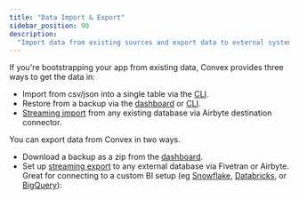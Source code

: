 ```yaml
---
title: "Data Import & Export"
sidebar_position: 90
description:
  "Import data from existing sources and export data to external systems"
---
```


If you're bootstrapping your app from existing data, Convex provides three ways
to get the data in:

- Import from csv/json into a single table via the
  [CLI](/database/import-export/import.mdx#single-table-import).
- Restore from a backup via the [dashboard](/database/backup-restore) or
  [CLI](/database/import-export/import.mdx#restore-data-from-a-backup-zip-file).
- [Streaming import](/production/integrations/streaming-import-export.md) from
  any existing database via Airbyte destination connector.

You can export data from Convex in two ways.

- Download a backup as a zip from the [dashboard](/database/backup-restore).
- Set up [streaming export](/production/integrations/streaming-import-export.md)
  to any external database via Fivetran or Airbyte. Great for connecting to a
  custom BI setup (eg [Snowflake](https://www.snowflake.com/),
  [Databricks](https://www.databricks.com), or
  [BigQuery](https://cloud.google.com/bigquery)):

<BetaAdmonition feature="Data Import & Export" verb="is" />
